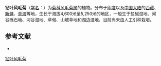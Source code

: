 {{Speciesbox
| name = 钻叶风毛菊
| status = 
| status_system = 
| image =
| genus = Saussurea
| species = subulata
| authority = C. B. Clarke
}}

'''钻叶风毛菊'''（[[学名|学名]]：{{lang|la|''Saussurea subulata''}}）为[[菊科|菊科]][[风毛菊属|风毛菊属]]的植物。分布于[[印度|印度]]以及[[中国大陆|中国大陆]]的[[西藏|西藏]]、[[新疆|新疆]]、[[青海|青海]]等地，生长于海拔4,600米至5,250米的地区，一般生于盐碱湿地、河谷砾石地、河谷湿地、草甸、山坡草地和湖边湿地，目前尚未由人工引种栽培。

== 参考文献 ==
<div class="references-small">
* {{cite web| url =http://www.bioinfo.cn/db05/KmzwSpecies.php?action=view&id=5446| title =钻叶风毛菊| work =《中国高等植物数据库全库》| publisher =中国科学院微生物研究所| author =昆明植物研究所| accessdate =2009-02-24| deadurl =yes| archiveurl =https://web.archive.org/web/20160305022355/http://www.bioinfo.cn/db05/KmzwSpecies.php?action=view&id=5446| archivedate =2016-03-05}}
</div>
{{Taxonbar|from=Q15226995}}

[[Category:风毛菊属|钻叶风毛菊]]


{{植物小作品}}